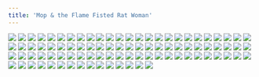 ```yaml
---
title: 'Mop & the Flame Fisted Rat Woman'
---
```


![](/images/modern-fried-snake/part-5/modern240-chapter4cover.jpg)
![](/images/modern-fried-snake/part-5/modern241.jpg)
![](/images/modern-fried-snake/part-5/modern242.jpg)
![](/images/modern-fried-snake/part-5/modern243.jpg)
![](/images/modern-fried-snake/part-5/modern244.jpg)
![](/images/modern-fried-snake/part-5/modern245.jpg)
![](/images/modern-fried-snake/part-5/modern246.jpg)
![](/images/modern-fried-snake/part-5/modern247.jpg)
![](/images/modern-fried-snake/part-5/modern248.jpg)
![](/images/modern-fried-snake/part-5/modern249.jpg)
![](/images/modern-fried-snake/part-5/modern250.jpg)
![](/images/modern-fried-snake/part-5/modern251.jpg)
![](/images/modern-fried-snake/part-5/modern252.jpg)
![](/images/modern-fried-snake/part-5/modern253.jpg)
![](/images/modern-fried-snake/part-5/modern254.jpg)
![](/images/modern-fried-snake/part-5/modern255.jpg)
![](/images/modern-fried-snake/part-5/modern256.jpg)
![](/images/modern-fried-snake/part-5/modern257.jpg)
![](/images/modern-fried-snake/part-5/modern258.jpg)
![](/images/modern-fried-snake/part-5/modern259.jpg)
![](/images/modern-fried-snake/part-5/modern260.jpg)
![](/images/modern-fried-snake/part-5/modern261.jpg)
![](/images/modern-fried-snake/part-5/modern262.jpg)
![](/images/modern-fried-snake/part-5/modern263.jpg)
![](/images/modern-fried-snake/part-5/modern264.jpg)
![](/images/modern-fried-snake/part-5/modern265.jpg)
![](/images/modern-fried-snake/part-5/modern266.jpg)
![](/images/modern-fried-snake/part-5/modern267.jpg)
![](/images/modern-fried-snake/part-5/modern268.jpg)
![](/images/modern-fried-snake/part-5/modern269.jpg)
![](/images/modern-fried-snake/part-5/modern270.jpg)
![](/images/modern-fried-snake/part-5/modern271.jpg)
![](/images/modern-fried-snake/part-5/modern272.jpg)
![](/images/modern-fried-snake/part-5/modern273.jpg)
![](/images/modern-fried-snake/part-5/modern274.jpg)
![](/images/modern-fried-snake/part-5/modern275.jpg)
![](/images/modern-fried-snake/part-5/modern276.jpg)
![](/images/modern-fried-snake/part-5/modern277.jpg)
![](/images/modern-fried-snake/part-5/modern278.jpg)
![](/images/modern-fried-snake/part-5/modern279.jpg)
![](/images/modern-fried-snake/part-5/modern280.jpg)
![](/images/modern-fried-snake/part-5/modern281.jpg)
![](/images/modern-fried-snake/part-5/modern282.jpg)
![](/images/modern-fried-snake/part-5/modern283.jpg)
![](/images/modern-fried-snake/part-5/modern284.jpg)
![](/images/modern-fried-snake/part-5/modern285.jpg)
![](/images/modern-fried-snake/part-5/modern286.jpg)
![](/images/modern-fried-snake/part-5/modern287.jpg)
![](/images/modern-fried-snake/part-5/modern288.jpg)
![](/images/modern-fried-snake/part-5/modern289.jpg)
![](/images/modern-fried-snake/part-5/modern290.jpg)
![](/images/modern-fried-snake/part-5/modern291.jpg)
![](/images/modern-fried-snake/part-5/modern292.jpg)
![](/images/modern-fried-snake/part-5/modern293.jpg)
![](/images/modern-fried-snake/part-5/modern294.jpg)
![](/images/modern-fried-snake/part-5/modern295.jpg)
![](/images/modern-fried-snake/part-5/modern296.jpg)
![](/images/modern-fried-snake/part-5/modern297.jpg)
![](/images/modern-fried-snake/part-5/modern298.jpg)
![](/images/modern-fried-snake/part-5/modern299.jpg)
![](/images/modern-fried-snake/part-5/modern300.jpg)
![](/images/modern-fried-snake/part-5/modern301.jpg)
![](/images/modern-fried-snake/part-5/modern302.jpg)
![](/images/modern-fried-snake/part-5/modern303.jpg)
![](/images/modern-fried-snake/part-5/modern304.jpg)
![](/images/modern-fried-snake/part-5/modern305.jpg)
![](/images/modern-fried-snake/part-5/modern306.jpg)
![](/images/modern-fried-snake/part-5/modern307.jpg)
![](/images/modern-fried-snake/part-5/modern308.jpg)
![](/images/modern-fried-snake/part-5/modern309.jpg)
![](/images/modern-fried-snake/part-5/modern310.jpg)
![](/images/modern-fried-snake/part-5/modern311.jpg)
![](/images/modern-fried-snake/part-5/modern312.jpg)
![](/images/modern-fried-snake/part-5/modern313.jpg)
![](/images/modern-fried-snake/part-5/modern314.jpg)
![](/images/modern-fried-snake/part-5/modern315.jpg)
![](/images/modern-fried-snake/part-5/modern316.jpg)
![](/images/modern-fried-snake/part-5/modern317.jpg)
![](/images/modern-fried-snake/part-5/modern318.jpg)
![](/images/modern-fried-snake/part-5/modern319.jpg)
![](/images/modern-fried-snake/part-5/modern320.jpg)
![](/images/modern-fried-snake/part-5/modern321.jpg)
![](/images/modern-fried-snake/part-5/modern322.jpg)
![](/images/modern-fried-snake/part-5/modern323.jpg)
![](/images/modern-fried-snake/part-5/modern324.jpg)
![](/images/modern-fried-snake/part-5/modern325.jpg)
![](/images/modern-fried-snake/part-5/modern326.jpg)
![](/images/modern-fried-snake/part-5/modern327.jpg)
![](/images/modern-fried-snake/part-5/modern328.jpg)
![](/images/modern-fried-snake/part-5/modern329.jpg)